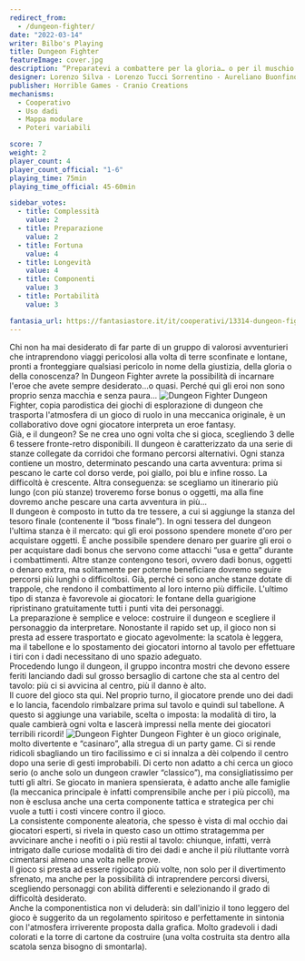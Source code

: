 ```yaml
---
redirect_from:
  - /dungeon-fighter/
date: "2022-03-14"
writer: Bilbo's Playing
title: Dungeon Fighter
featureImage: cover.jpg
description: “Preparatevi a combattere per la gloria… o per il muschio!”
designer: Lorenzo Silva - Lorenzo Tucci Sorrentino - Aureliano Buonfino
publisher: Horrible Games - Cranio Creations
mechanisms:
  - Cooperativo
  - Uso dadi
  - Mappa modulare
  - Poteri variabili

score: 7
weight: 2
player_count: 4
player_count_official: "1-6"
playing_time: 75min
playing_time_official: 45-60min

sidebar_votes:
  - title: Complessità
    value: 2
  - title: Preparazione
    value: 2
  - title: Fortuna
    value: 4
  - title: Longevità
    value: 4
  - title: Componenti
    value: 3
  - title: Portabilità
    value: 3

fantasia_url: https://fantasiastore.it/it/cooperativi/13314-dungeon-fighter-seconda-edizione.html
---
```


<Setting>
  Chi non ha mai desiderato di far parte di un gruppo di valorosi avventurieri
  che intraprendono viaggi pericolosi alla volta di terre sconfinate e lontane,
  pronti a fronteggiare qualsiasi pericolo in nome della giustizia, della gloria
  o della conoscenza? In Dungeon Fighter avrete la possibilità di incarnare
  l'eroe che avete sempre desiderato...o quasi. Perché qui gli eroi non sono
  proprio senza macchia e senza paura…
</Setting>

<img src="./game1.jpg" alt="Dungeon Fighter" />

<Rules>
  Dungeon Fighter, copia parodistica dei giochi di esplorazione di dungeon che
  trasporta l'atmosfera di un gioco di ruolo in una meccanica originale, è un
  collaborativo dove ogni giocatore interpreta un eroe fantasy.
  <br />
  Già, e il dungeon? Se ne crea uno ogni volta che si gioca, scegliendo 3 delle
  6 tessere fronte-retro disponibili. Il dungeon è caratterizzato da una serie
  di stanze collegate da corridoi che formano percorsi alternativi. Ogni stanza
  contiene un mostro, determinato pescando una carta avventura: prima si pescano
  le carte col dorso verde, poi giallo, poi blu e infine rosso. La difficoltà è
  crescente. Altra conseguenza: se scegliamo un itinerario più lungo (con più
  stanze) troveremo forse bonus o oggetti, ma alla fine dovremo anche pescare
  una carta avventura in più…
  <br />
  Il dungeon è composto in tutto da tre tessere, a cui si aggiunge la stanza del
  tesoro finale (contenente il “boss finale”). In ogni tessera del dungeon
  l'ultima stanza è il mercato: qui gli eroi possono spendere monete d'oro per
  acquistare oggetti. È anche possibile spendere denaro per guarire gli eroi o
  per acquistare dadi bonus che servono come attacchi “usa e getta” durante i
  combattimenti. Altre stanze contengono tesori, ovvero dadi bonus, oggetti o
  denaro extra, ma solitamente per poterne beneficiare dovremo seguire percorsi
  più lunghi o difficoltosi. Già, perché ci sono anche stanze dotate di
  trappole, che rendono il combattimento al loro interno più difficile. L'ultimo
  tipo di stanza è favorevole ai giocatori: le fontane della guarigione
  ripristinano gratuitamente tutti i punti vita dei personaggi.
  <br />
  La preparazione è semplice e veloce: costruire il dungeon e scegliere il
  personaggio da interpretare. Nonostante il rapido set up, il gioco non si
  presta ad essere trasportato e giocato agevolmente: la scatola è leggera, ma
  il tabellone e lo spostamento dei giocatori intorno al tavolo per effettuare i
  tiri con i dadi necessitano di uno spazio adeguato.
  <br />
  Procedendo lungo il dungeon, il gruppo incontra mostri che devono essere
  feriti lanciando dadi sul grosso bersaglio di cartone che sta al centro del
  tavolo: più ci si avvicina al centro, più il danno è alto.
  <br />
  Il cuore del gioco sta qui. Nel proprio turno, il giocatore prende uno dei
  dadi e lo lancia, facendolo rimbalzare prima sul tavolo e quindi sul
  tabellone. A questo si aggiunge una variabile, scelta o imposta: la modalità
  di tiro, la quale cambierà ogni volta e lascerà impressi nella mente dei
  giocatori terribili ricordi!
</Rules>

<img src="./game2.jpg" alt="Dungeon Fighter" />

<Feedback>
  Dungeon Fighter è un gioco originale, molto divertente e “casinaro”, alla
  stregua di un party game. Ci si rende ridicoli sbagliando un tiro facilissimo
  e ci si innalza a dèi colpendo il centro dopo una serie di gesti improbabili.
  Di certo non adatto a chi cerca un gioco serio (o anche solo un dungeon
  crawler “classico”), ma consigliatissimo per tutti gli altri. Se giocato in
  maniera spensierata, è adatto anche alle famiglie (la meccanica principale è
  infatti comprensibile anche per i più piccoli), ma non è esclusa anche una
  certa componente tattica e strategica per chi vuole a tutti i costi vincere
  contro il gioco.
  <br />
  La consistente componente aleatoria, che spesso è vista di mal occhio dai
  giocatori esperti, si rivela in questo caso un ottimo stratagemma per
  avvicinare anche i neofiti o i più restii al tavolo: chiunque, infatti, verrà
  intrigato dalle curiose modalità di tiro dei dadi e anche il più riluttante
  vorrà cimentarsi almeno una volta nelle prove.
  <br />
  Il gioco si presta ad essere rigiocato più volte, non solo per il divertimento
  sfrenato, ma anche per la possibilità di intraprendere percorsi diversi,
  scegliendo personaggi con abilità differenti e selezionando il grado di
  difficoltà desiderato.
  <br />
  Anche la componentistica non vi deluderà: sin dall'inizio il tono leggero del
  gioco è suggerito da un regolamento spiritoso e perfettamente in sintonia con
  l'atmosfera irriverente proposta dalla grafica. Molto gradevoli i dadi
  colorati e la torre di cartone da costruire (una volta costruita sta dentro
  alla scatola senza bisogno di smontarla).
</Feedback>

<Instagram id="CbFGBhUD8TQ" />
